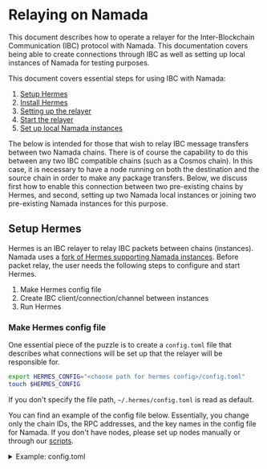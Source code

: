 
# Relaying on Namada

This document describes how to operate a relayer for the Inter-Blockchain Communication (IBC) protocol with Namada. This documentation covers being able to create connections through IBC as well as setting up local instances of Namada for testing purposes.


This document covers essential steps for using IBC with Namada:

1. [Setup Hermes](#setup-hermes)
2. [Install Hermes](#install-hermes)
3. [Setting up the relayer](#setting-up-the-relayer)
4. [Start the relayer](#start-the-relayer)
5. [Set up local Namada instances](#set-up-local-namada-instances-using-the-hermes-script)

The below is intended for those that wish to relay IBC message transfers between two Namada chains. There is of course the capability to do this between any two IBC compatible chains (such as a Cosmos chain).
In this case, it is necessary to have a node running on both the destination and the source chain in order to make any package transfers.
Below, we discuss first how to enable this connection between two pre-existing chains by Hermes, and second, setting up two Namada local instances or joining two pre-existing Namada instances for this purpose.


## Setup Hermes
Hermes is an IBC relayer to relay IBC packets between chains (instances).
Namada uses a [fork of Hermes supporting Namada instances](https://github.com/heliaxdev/hermes/tree/1.6.0-namada).
Before packet relay, the user needs the following steps to configure and start Hermes.

1. Make Hermes config file
2. Create IBC client/connection/channel between instances
3. Run Hermes

### Make Hermes config file
One essential piece of the puzzle is to create a `config.toml` file that describes what connections will be set up that the relayer will be responsible for.

```bash copy
export HERMES_CONFIG="<choose path for hermes config>/config.toml"
touch $HERMES_CONFIG
``` 

If you don't specify the file path, `~/.hermes/config.toml` is read as default.

You can find an example of the config file below. Essentially, you change only the chain IDs, the RPC addresses, and the key names in the config file for Namada. If you don't have nodes, please set up nodes manually or through our [scripts](#set-up-local-namada-instances-using-the-hermes-script).

<details>
<summary>Example: config.toml</summary>
```toml copy
[global]
log_level = 'info'

[mode]

[mode.clients]
enabled = true
refresh = true
misbehaviour = true

[mode.connections]
enabled = false

[mode.channels]
enabled = false

[mode.packets]
enabled = true
clear_interval = 10
clear_on_start = false
tx_confirmation = true

[telemetry]
enabled = false
host = '127.0.0.1'
port = 3001

[[chains]]
id = 'namada-test.0a4c6786dbda39f786'  # set your chain ID
type = 'namada'
rpc_addr = 'http://127.0.0.1:27657'  # set the IP and the port of the chain
grpc_addr = 'http://127.0.0.1:9090'  # not used for now
event_source = { mode = 'push', url = 'ws://127.0.0.1:27657/websocket', batch_delay = '500ms' }  # set the IP and the port of the chain
account_prefix = ''  # not used
key_name = 'relayer'  # The key is an account name you made
store_prefix = 'ibc'
gas_price = { price = 0.001, denom = 'nam' }  # not used for now

[[chains]]
id = 'namada-test.647287156defa8728c'
type = 'namada'
rpc_addr = 'http://127.0.0.1:28657'
grpc_addr = 'http://127.0.0.1:9090'
event_source = { mode = 'push', url = 'ws://127.0.0.1:28657/websocket', batch_delay = '500ms' }
account_prefix = ''
key_name = 'relayer'
store_prefix = 'ibc'
gas_price = { price = 0.001, denom = 'nam' }
```
</details>

The path to the config file, which is saved in the variable `$HERMES_CONFIG` will be useful later.


<Callout type="info" emoji="🧩">
**Interpreting the toml**

Each chain configuration is specified under the `[[chains]]` object.
These are the pieces of this puzzle you want to keep your 👀 on:
 - `chains.id` is the name of the chain
 - `chains.rpc_address` specifies the port that the channel is communicating through, and will be the argument for the `ledger_address` of Namada when interacting with the ledger (will become clearer later)
     - Make sure to change the IP address to the IP address of your local machine that is running this node!
 - `chains.key_name` specifies the key of the signer who signs a transaction from the relayer. The key should be generated before starting the relayer.
 - `event_source` specifies the URL of the chain's websocket. This must be the same as the `rpc_address` for Hermes to work properly.
</Callout>

### Create IBC client/connection/channel between instances
Hermes CLI has commands to create them. Before the creation, a node of each instance should be running at the specified rpc addresses. If you don't have nodes, please set up nodes manually or through our [scripts](#set-up-local-namada-instances-using-the-hermes-script).

### Export environment variables
The relaying user will need to save certain environment variables. These are:
```bash copy
export CHAIN_A_ID="<replace-with-chain-a-id>"
export CHAIN_B_ID="<replace-with-chain-b-id>"
export HERMES_CONFIG="<replace-with-hermes-config-path>"
```

## Install Hermes
Before conducting any IBC operations, one must download Heliax's fork Hermes binary or build it from source.

### From binaries
One can download the latest binary release from our [releases page](https://github.com/heliaxdev/hermes/releases) by choosing the appropriate architecture.

E.g.
```bash copy
export TAG="v1.6.0-namada-beta3"
export ARCH="x86_64-unknown-linux-gnu" # or "aarch64-apple-darwin"
curl -Lo /tmp/hermes.tar.gz https://github.com/heliaxdev/hermes/releases/download/${TAG}/hermes-${TAG}-${ARCH}.tar.gz
tar -xvzf /tmp/hermes.tar.gz -C /usr/local/bin
```

### From source
```bash copy
export TAG="v1.6.0-namada-beta3"

git clone https://github.com/heliaxdev/hermes.git
git checkout $TAG
cd hermes
cargo build --release --bin hermes
export HERMES=$(pwd) # if needed
```
Check the binary:
```bash copy
./target/release/hermes --version
```

<Callout type="info">
It is recommended to now add hermes to `$PATH` such that it is callable without any pre-fixes.
For ubuntu users, this can be achieved by
```bash copy
cp ./target/release/hermes /usr/local/bin/
```
</Callout>

## Setting up the relayer

### Create the `namada_wallet` directory

For the relayer to work, it needs to have a wallet directory to store the keys of the relayer. This can be done by running
```bash copy
# in the Hermes folder
mkdir namada_wallet
mkdir $CHAIN_A_ID
mkdir $CHAIN_B_ID
```

### Create the relayer account
On each chain, there must be a `relayer` account. On a namada chain, this can be done by running
```bash copy
namadaw key gen --alias relayer
```

This will generate a key for the relayer account. The key will be stored in the `wallet.toml` that is found in the [base directory](./ledger/base-directory.mdx) of the node, inside the `chain-id` folder. For example, if the `chain-id` is `namada-test.0a4c6786dbda39f786`, the `wallet.toml` will be found in `$HOME/.local/share/namada/namada-test.0a4c6786dbda39f786/wallet.toml` (on a ubuntu machine where `base-dir` has not been set up properly).

It is now important to copy this wallet file into the `namada_wallet` directory that was created above, for each chain. Continuing this example, the first wallet can be copied by running:
```bash copy
cp $HOME/.local/share/namada/$CHAIN_A_ID/wallet.toml $HERMES/namada_wallet/$CHAIN_A_ID/wallet.toml
# Make sure this is done for both wallets on each chain!
```

It is now possible to set up the client.

### Create IBC channel
The "create channel" command (below) creates not only the IBC channel but also the necessary IBC client connection.

```bash copy
hermes --config $HERMES_CONFIG \
  create channel \
  --a-chain $CHAIN_A_ID \
  --b-chain $CHAIN_B_ID \
  --a-port transfer \
  --b-port transfer \
  --new-client-connection --yes
```

<Callout type="info">
Note that the above `CHAIN_IDs` will depend on your own setup, so do check this for yourself!
</Callout>

When the creation has been completed, you can see the channel IDs. For example, the following text shows that a channel with ID `7` has been created on Chain A `namada-test.0a4c6786dbda39f786`, and a channel with ID `12` has been created on Chain B `namada-test.647287156defa8728c`. You will need the channel IDs for a transfer over IBC. It means that you have to specify `channel-7` as a channel ID (The prefix `channel-` is always required) for a transfer from Chain A to Chain B. Also, you have to specify `channel-12` as a channel ID for a transfer from Chain B to Chain A.

<Expandable>
```
SUCCESS Channel {
    ordering: Unordered,
    a_side: ChannelSide {
        chain: BaseChainHandle {
            chain_id: ChainId {
                id: "namada-test.0a4c6786dbda39f786",
                version: 0,
            },
            runtime_sender: Sender { .. },
        },
        client_id: ClientId(
            "07-tendermint-0",
        ),
        connection_id: ConnectionId(
            "connection-3",
        ),
        port_id: PortId(
            "transfer",
        ),
        channel_id: Some(
            ChannelId(
                "channel-7",
            ),
        ),
        version: None,
    },
    b_side: ChannelSide {
        chain: BaseChainHandle {
            chain_id: ChainId {
                id: "namada-test.647287156defa8728c",
                version: 0,
            },
            runtime_sender: Sender { .. },
        },
        client_id: ClientId(
            "07-tendermint-1",
        ),
        connection_id: ConnectionId(
            "connection-2",
        ),
        port_id: PortId(
            "transfer",
        ),
        channel_id: Some(
            ChannelId(
                "channel-12",
            ),
        ),
        version: None,
    },
    connection_delay: 0ns,
}
```
</Expandable>

## Start the relayer
Once you run Hermes, it monitors instances via the nodes and relays packets according to monitored events.
```bash copy
hermes --config $HERMES_CONFIG start
```

You can see more details of Hermes at [the official document](https://hermes.informal.systems/).

After the sync, you can create the channel and start Hermes as explained [above](#create-ibc-channel).
```bash copy
# create a channel
hermes --config $HERMES_CONFIG \
  create channel \
  --a-chain $CHAIN_A_ID \
  --b-chain $CHAIN_B_ID \
  --a-port transfer \
  --b-port transfer \
  --new-client-connection --yes
```

### Transferring assets over IBC
It is now possible to [transfer assets between the two chains.](../users/ibc.mdx)

## Set up local Namada instances using the hermes script
The script `setup-namada` will set up two instances with one validator node, copy necessary files for Hermes, and make an account for Hermes on each ledger. Also, it will make a Hermes' config file `config_for_namada.toml` in the `hermes` directory.
```bash copy
git clone https://github.com/heliaxdev/hermes.git
git checkout $TAG # The branch is the same as our Hermes
cd hermes
./scripts/setup-namada $NAMADA_DIR $CHAIN_ID_A $CHAIN_ID_B
```

In this case, the user doesn't have to wait for sync. If the relayer account on each instance has enough balance, the user can create a channel and start Hermes immediately as explained [above](#create-ibc-channel). The user finds these chain IDs of the instances in the config file `config_for_namada.toml`. One can run `grep "id" ${HERMES_CONFIG}`.
```bash copy
# create a channel
hermes --config $HERMES_CONFIG \
  create channel \
  --a-chain $CHAIN_A_ID \
  --b-chain $CHAIN_B_ID \
  --a-port transfer \
  --b-port transfer \
  --new-client-connection --yes

# Run Hermes
hermes --config $HERMES_CONFIG start
```

Each node data and configuration files are in `hermes/data/namada-*/.namada`.

In order to close any ledgers setup by the script, one can run
```bash copy
killall namadan
```
